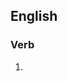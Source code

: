 ==English==

===Verb===
{{head|en|verb form}}

# {{present participle of|abstringe|lang=en|nocat=1}}